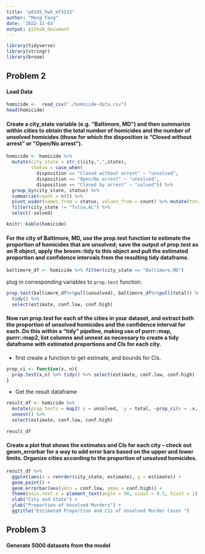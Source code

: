 ```yaml
---
title: "p8105_hw5_mf3532"
author: "Meng Fang"
date: '2022-11-03'
output: github_document
---
```



```r
library(tidyverse)
library(stringr)
library(broom)
```

## Problem 2

#### Load Data

```r
homicide <-  read_csv("./homicide-data.csv")
head(homicide)
```

#### Create a city_state variable (e.g. “Baltimore, MD”) and then summarize within cities to obtain the total number of homicides and the number of unsolved homicides (those for which the disposition is “Closed without arrest” or “Open/No arrest”).

```r
homicide <- homicide %>%
  mutate(city_state = str_c(city,",",state),
         status = case_when(
           disposition == "Closed without arrest" ~ "unsolved",
           disposition == "Open/No arrest" ~ "unsolved",
           disposition == "Closed by arrest" ~ "solved")) %>% 
  group_by(city_state, status) %>% 
  summarise(count = n()) %>%
  pivot_wider(names_from = status, values_from = count) %>% mutate(total = solved + unsolved) %>% 
  filter(city_state != "Tulsa,AL") %>%
  select(-solved)

knitr::kable(homicide)
```


#### For the city of Baltimore, MD, use the prop.test function to estimate the proportion of homicides that are unsolved; save the output of prop.test as an R object, apply the broom::tidy to this object and pull the estimated proportion and confidence intervals from the resulting tidy dataframe.

```r
baltimore_df <- homicide %>% filter(city_state == "Baltimore,MD")
```

plug in corresponding variables to `prop.test` function.

```r
prop.test(baltimore_df%>%pull(unsolved), baltimore_df%>%pull(total)) %>%
  tidy() %>% 
  select(estimate, conf.low, conf.high)
```

#### Now run prop.test for each of the cities in your dataset, and extract both the proportion of unsolved homicides and the confidence interval for each. Do this within a “tidy” pipeline, making use of purrr::map, purrr::map2, list columns and unnest as necessary to create a tidy dataframe with estimated proportions and CIs for each city.

- first create a function to get estimate, and bounds for CIs.

```r
prop_ci <- function(x, n){
  prop.test(x,n) %>% tidy() %>% select(estimate, conf.low, conf.high)
}
```

- Get the result dataframe

```r
result_df <- homicide %>%
  mutate(prop_tests = map2(.x = unsolved, .y = total, ~prop_ci(x = .x, n = .y))) %>%
  unnest() %>%
  select(estimate, conf.low, conf.high)
  
result_df
```

#### Create a plot that shows the estimates and CIs for each city – check out geom_errorbar for a way to add error bars based on the upper and lower limits. Organize cities according to the proportion of unsolved homicides.

```r
result_df %>%
  ggplot(aes(x = reorder(city_state, estimate), y = estimate)) +
  geom_point() +
  geom_errorbar(aes(ymin = conf.low, ymax = conf.high)) +
  theme(axis.text.x = element_text(angle = 90, vjust = 0.5, hjust = 1)) +
  xlab("City and State") +
  ylab("Proportion of Unsolved Murders") +
  ggtitle("Estimated Proportion and CIs of Unsolved Murder Cases ")
```

## Problem 3

#### Generate 5000 datasets from the model

```r

```

